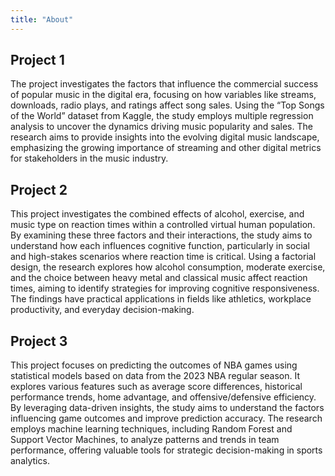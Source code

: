 ```yaml
---
title: "About"
---
```


## Project 1

The project investigates the factors that influence the commercial success of popular music in the digital era, focusing on how variables like streams, downloads, radio plays, and ratings affect song sales. Using the "Top Songs of the World" dataset from Kaggle, the study employs multiple regression analysis to uncover the dynamics driving music popularity and sales. The research aims to provide insights into the evolving digital music landscape, emphasizing the growing importance of streaming and other digital metrics for stakeholders in the music industry.

## Project 2

This project investigates the combined effects of alcohol, exercise, and music type on reaction times within a controlled virtual human population. By examining these three factors and their interactions, the study aims to understand how each influences cognitive function, particularly in social and high-stakes scenarios where reaction time is critical. Using a factorial design, the research explores how alcohol consumption, moderate exercise, and the choice between heavy metal and classical music affect reaction times, aiming to identify strategies for improving cognitive responsiveness. The findings have practical applications in fields like athletics, workplace productivity, and everyday decision-making.

## Project 3

This project focuses on predicting the outcomes of NBA games using statistical models based on data from the 2023 NBA regular season. It explores various features such as average score differences, historical performance trends, home advantage, and offensive/defensive efficiency. By leveraging data-driven insights, the study aims to understand the factors influencing game outcomes and improve prediction accuracy. The research employs machine learning techniques, including Random Forest and Support Vector Machines, to analyze patterns and trends in team performance, offering valuable tools for strategic decision-making in sports analytics.

